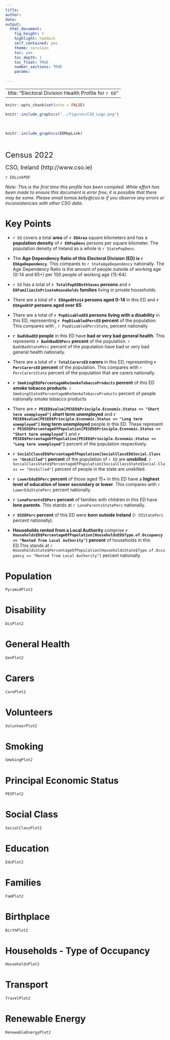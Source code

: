 ```yaml
---
title:
author: 
date:
output: 
  html_document:
    fig_height: 5
    highlight: haddock
    self_contained: yes
    theme: cerulean
    toc: yes
    toc_depth: 1
    toc_float: TRUE
    number_sections: TRUE
    params: 
  
---
```


---
title: "Electoral Division Health Profile for `r ED`"
---

```r
knitr::opts_chunk$set(echo = FALSE)
```

```r
  
knitr::include_graphics("../figures/CSO_Logo.png")

```
<br>




```r
  
knitr::include_graphics(EDMapLink)

```
<br>

<div align="center">


 <font size="5"> Census 2022</font>

 <font size="4"> CSO, Ireland  (http://www.cso.ie)</font>
 
`r EDLinkPDF`


*Note: This is the first time this profile has been compiled. While effort has been made to ensure this document is error free, it is possible that there may be some. Please email tomas.kelly@cso.ie if you observe any errors or inconsistencies with other CSO data.*


</div>
# Key Points

* `r ED` covers a total **area** of  **`r EDArea`** square kilometers and has a **population density** of **`r EDPopDens`** persons per square kilometer. The population density of Ireland as a whole is  `r StatePopDens`. 

* The **Age Dependency Ratio of this Electoral Division (ED) is  ** **`r EDAgeDependency`**. This compares to `r StateAgeDependency` nationally. The Age Dependency Ratio is the amount of people outside of working age (0-14 and 65+) per 100 people of working age (15-64). 

* `r ED` has a total of **`r TotalPopEDBothSexes` persons** and  **`r EDFamiliesInPrivateHouseholds` families** living in private households.

* There are a total of **`r EDAged0to14` persons aged 0-14** in this ED and **`r EDAged65P` persons aged over 65**.

* There are a total of **`r PopDisabledED` persons living with a disability** in this ED, representing **`r PopDisabledPercED` percent** of the population. This compares with , `r PopDisabledPercState`, percent nationally 

* **`r BadVBadED` people** in this ED have **bad or very bad general health**. This represents **`r BadVBadEDPerc` percent** of the population. `r BadVBadStatePerc` percent of the population have bad or very bad general health nationally. 

* There are a total of **`r TotalCarersED` carers** in this ED, representing **`r PercCarersED` percent** of the population. This compares with `r PercCarersState` percent of the population that are carers nationally. 

* **`r SmokingED$PercentageWhoSmokeTobaccoProducts` percent** of this ED **smoke tobacco products**. `r SmokingState$PercentageWhoSmokeTobaccoProducts` percent of people nationally smoke tobacco products

* There are **`r PESED$value[PESED$Principle.Economic.Status == "Short term unemployed"]` short term unemployed** and **`r PESED$value[PESED$Principle.Economic.Status == "Long term unemployed"]` long term unemployed** people in this ED. These represent **`r PESED$PercentageOfPopulation[PESED$Principle.Economic.Status == "Short term unemployed"]`** and **`r PESED$PercentageOfPopulation[PESED$Principle.Economic.Status == "Long term unemployed"]`** percent of the population respectively.

* **`r SocialClassED$PercentageOfPopulation[SocialClassED$Social.Class == "Unskilled"]` percent** of the population of `r ED` are **unskilled**. `r SocialClassState$PercentageOfPopulation[SocialClassState$Social.Class == "Unskilled"]` percent of people in the state are unskilled.

* **`r LowerEduEDPerc` percent** of those aged 15+ in this ED have a **highest level of education of lower secondary or lower**. This compares with `r LowerEduStatePerc` percent nationally. 

* **`r LoneParentsEDPerc` percent** of families with children in this ED have **lone parents**. This stands at `r LoneParentsStatePerc` nationally.

* **`r OIEDPerc` percent** of this ED were **born outside Ireland** (`r OIStatePerc` percent nationally).

* **Households rented from a Local Authority** comprise **`r HouseholdsED$PercentageOfPopulation[HouseholdsED$Type.of.Occupancy == "Rented from Local Authority"]` percent** of households in this ED.This stands at `r HouseholdsState$PercentageOfPopulation[HouseholdsState$Type.of.Occupancy == "Rented from Local Authority"]` percent nationally


# Population

```r
  
PyramidPlot2

```

# Disability

```r
  
DisPlot2
```


# General Health

```r
  
GenPlot2

```


# Carers

```r
  
CarePlot2

```


# Volunteers

```r
  
VolunteerPlot2

```


# Smoking

```r
  
SmokingPlot2

```


# Principal Economic Status

```r
  
PESPlot2

```


# Social Class

```r
  
SocialClassPlot2

```


# Education

```r
  
EduPlot2

```


# Families

```r
  
FamPlot2

```


# Birthplace

```r
  
BirthPlot2

```


# Households - Type of Occupancy

```r
  
HouseholdsPlot2

```


# Transport

```r
  
TravelPlot2

```


# Renewable Energy

```r
  
RenewableEnergyPlot2

```

<script type="application/ld+json">
{
  "@context": "https://schema.org/",
  "@type": "Article",
  "headline": `r paste0("\"",ED," Electoral Division Health Profile","\"")`,
  "description": `r paste0("\"","A health profile of ", ED," based on the Central Statistics Office's Census of 2022. As well as presenting data directly related to health in this ED, the profiles also present data relating to the socio-economic determinants of health.","\"") `,
  "image": {
    "@type": "ImageObject",
    "url": `r paste0("\"", "https://edprofiles.cso.ie/2022/rcode/inputs/exportededmaps/",EDGUID,".jpg","\"")`,
    "width": "1000",
    "height": "1000"
  },
  "author": {
    "@type": "Organization",
    "name": "Central Statistics Office, Ireland"
  },
  "publisher": {
    "@type": "Organization",
    "name": "Central Statistics Office",
    "logo": {
      "@type": "ImageObject",
      "url": "https://www.cso.ie/en/media/styleassets/images/granite/CSO_Logo_.png",
      "width": "444",
      "height": "108"
    }
  },
  "datePublished": `r paste0("\"",TodayForJSONLD,"\"")`
}
</script>
